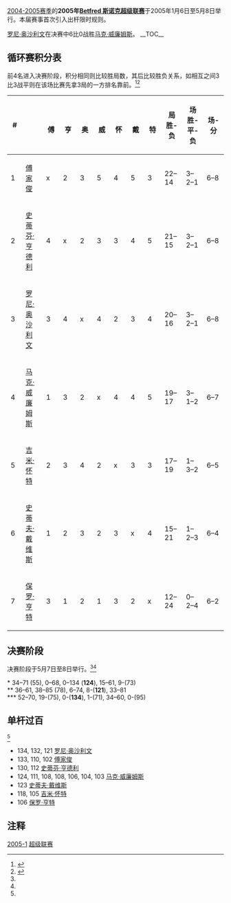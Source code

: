 {{noteTA
|G1=Snooker
}}
{{桌球大赛
|tournament_name=[[斯诺克超级联赛|Betfred 斯诺克超级联赛]]
|dates=2005年1月6日-5月8日
|country={{UK}}
|organisation=[[Matchroom_Sport|Matchroom Sport]]
|format=非积分排名赛
|highest_break=134
|winner={{flagicon|ENG}} [[罗尼·奥沙利文|罗尼·奥沙利文]]
|runner_up={{flagicon|WAL}} [[马克·威廉姆斯|马克·威廉姆斯]]
|score=6–0
|previous=[[2004年斯诺克超级联赛|2004]]
|next=[[2005年斯诺克超级联赛_(2005-06)|2005 (2)]]}}

[[2004-2005斯诺克赛季|2004-2005赛季]]的'''2005年[[斯诺克超级联赛|Betfred 斯诺克超级联赛]]'''于2005年1月6日至5月8日举行。本届赛事首次引入出杆限时规则。

[[罗尼·奥沙利文|罗尼·奥沙利文]]在决赛中6比0战胜[[马克·威廉姆斯|马克·威廉姆斯]]。
__TOC__
{{clear}}

==循环赛积分表==

前4名进入决赛阶段，积分相同则比较胜局数，其后比较胜负关系，如相互之间3比3战平则在该场比赛先拿3局的一方排名靠前。<ref name="MSR">{{cite web|title=2005 (Spring) Results|url=http://www.premierleaguesnooker.com//results/2005_spring_results.htm|work=premierleaguesnooker.matchroomcms.com|publisher=Matchroom Sport|accessdate=2011-01-05|deadurl=yes|archiveurl=https://web.archive.org/web/20101114164505/http://www.premierleaguesnooker.com/results/2005_spring_results.htm|archivedate=2010-11-14}}</ref><ref name="GSR">{{cite web|title=2005 Betfred Premier League|url=http://www.globalsnookercentre.co.uk/files/Results/2004-5/05premres.htm|publisher=Global Snooker Centre|accessdate=2011-01-05|archiveurl=https://web.archive.org/web/20080122090416/http://www.globalsnookercentre.co.uk/files/Results/2004-5/05premres.htm|archivedate=2008-01-22|deadurl=yes}}</ref>

{| class="wikitable" style="text-align:center"
|-
! width=60 | #
! class="unsortable" width=110| 
! width=60|  {{flagicon|HKG}}<br /> 傅 !! width=60 | {{flagicon|SCO}}<br /> 亨 !! width=60 |{{flagicon|ENG}}<br /> 奥 !! width=60 | {{flagicon|WAL}}<br /> 威 !! width=60 |  {{flagicon|ENG}}<br /> 怀 !! width=60 | {{flagicon|ENG}}<br /> 戴 !! width=60 |{{flagicon|ENG}}<br /> 特 !! width=60 | 局<br />胜-负 !! width=60 | 场<br />胜-平-负 !! width=60  | 场-分
|-style="background:#aaffaa;"
! 1 
| align="left" | [[傅家俊|傅家俊]]
| x || 2 || 3 || 5  || 4 || 5 || 3 
| 22–14 || 3–2–1 || 6–8
|-style="background:#aaffaa;"
! 2 
| align="left" | [[史蒂芬·亨德利|史蒂芬·亨德利]]
| 4 || x || 2 ||  3 || 3 || 4 || 5
| 21–15 || 3–2–1 || 6–8  
|-style="background:#aaffaa;"
! 3 
| align="left" | [[罗尼·奥沙利文|罗尼·奥沙利文]]
| 3  || 4 || x || 4 || 2 || 3 || 4
| 20–16 || 3–2–1 || 6–8
|-style="background:#aaffaa;"
! 4 
| align="left" | [[马克·威廉姆斯|马克·威廉姆斯]]
|  1 || 3 || 2 || x || 4 || 4 || 5 
| 19–17 || 3–1–2 || 6–7 
|-
! 5 
| align="left" | [[吉米·怀特|吉米·怀特]]
| 2  || 3 || 4 || 2  || x || 3 || 3 
| 17–19 || 1–3–2 || 6–5 
|-
! 6 
| align="left" | [[史蒂夫·戴维斯|史蒂夫·戴维斯]]
| 1 || 2 || 3 || 2 || 3 || x || 4 
| 15–21 || 1–2–3|| 6–4 
|-
! 7 
| align="left" | [[保罗·亨特|保罗·亨特]]
| 3 || 1 || 2 || 1 || 3 || 2 || x 
| 12–24 || 0–2–4 || 6–2 
|}

==决赛阶段==

决赛阶段于5月7日至8日举行。<ref name="MSR"/><ref name="GSR"/>

{{4TeamBracket
| RD1 = 半决赛<br />9局5胜
| RD2 = 决赛<br />11局6胜
| RD1-seed1= {{flagicon|HKG}} 
| RD1-team1= [[傅家俊|傅家俊]]
| RD1-score1=0 
| RD1-seed2= {{flagicon|WAL}} 
| RD1-team2= '''[[马克·威廉姆斯|马克·威廉姆斯]]'''<nowiki>*</nowiki>
| RD1-score2= '''5'''
| RD1-seed3= {{flagicon|SCO}} 
| RD1-team3= [[史蒂芬·亨德利|史蒂芬·亨德利]]
| RD1-score3= 0
| RD1-seed4= {{flagicon|ENG}} 
| RD1-team4= '''[[罗尼·奥沙利文|罗尼·奥沙利文]]'''<nowiki>**</nowiki>
| RD1-score4= '''5'''
| RD2-seed1= {{flagicon|WAL}}
| RD2-team1= [[马克·威廉姆斯|马克·威廉姆斯]]
| RD2-score1= 0
| RD2-seed2= {{flagicon|ENG}} 
| RD2-team2='''[[罗尼·奥沙利文|罗尼·奥沙利文]]'''<nowiki>***</nowiki>
| RD2-score2= '''6'''
}}

<nowiki>*</nowiki> 34–71 (55), 0–68, 0–134 ('''124'''), 15–61, 9-(73)<br />
<nowiki>**</nowiki> 36–61, 38–85 (78), 6–74, 8-('''121'''), 33–81<br />
<nowiki>***</nowiki> 52–70, 19-(75), 0-('''134'''), 1-(71), 34–60, 0-(95)

==单杆过百==
<ref name="GSR"/>
*134, 132, 121 [[罗尼·奥沙利文|罗尼·奥沙利文]]
*133, 110, 102 [[傅家俊|傅家俊]]
*130, 112 [[史蒂芬·亨德利|史蒂芬·亨德利]]
*124, 111, 108, 108, 106, 104, 103 [[马克·威廉姆斯|马克·威廉姆斯]]
*123 [[史蒂夫·戴维斯|史蒂夫·戴维斯]]
*118, 105 [[吉米·怀特|吉米·怀特]]
*106 [[保罗·亨特|保罗·亨特]]

==注释==
{{reflist}}

{{斯诺克赛季04-05}}
{{Premier Snooker League}}

[[Category:斯诺克超级联赛|2005-1]]
[[Category:2005年斯诺克|超级联赛]]